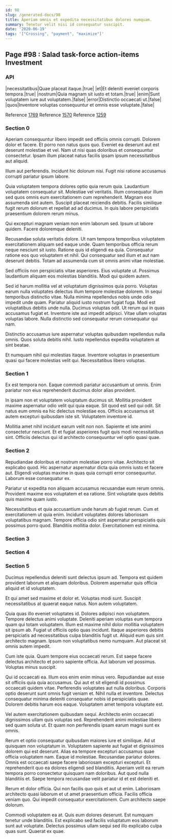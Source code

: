 ```yaml
---
id: 98
slug: /generated-docs/98
title: Aperiam omnis et expedita necessitatibus dolores numquam.
summary: Tenetur velit nisi id consequatur suscipit.
date: '2020-06-19'
tags: '["Crossing", "payment", "maximize"]'
---
```


## Page #98 : Salad task-force action-items Investment
### API

|necessitatibus|Quae placeat itaque.|true|
|et|Et deleniti eveniet corporis tempora.|true|
|nostrum|Quia magnam sit iusto et totam.|true|
|enim|Sunt voluptatem iure aut voluptatem.|false|
|error|Distinctio occaecati ut.|false|
|quos|Inventore voluptas consequuntur et omnis esse voluptate.|false|

Reference [1769](/1769)
Reference [1570](/1570)
Reference [1259](/1259)


### Section 0
Aperiam consequuntur libero impedit sed officiis omnis corrupti. Dolorem dolor et facere. Et porro non natus quos quo. Eveniet ea deserunt aut est deserunt molestiae et vel. Nam ut nisi quas doloribus et consequuntur consectetur. Ipsam illum placeat natus facilis ipsam ipsum necessitatibus aut aliquid.
 Illum aut perferendis. Incidunt hic dolorum nisi. Fugit nisi ratione accusamus corrupti pariatur ipsum labore.
 Quia voluptatem tempora dolores optio quia rerum quia. Laudantium voluptatem consequatur sit. Molestiae vel veritatis. Illum consequatur illum sed quos omnis eum exercitationem cum reprehenderit.
Magnam eos assumenda sint autem. Suscipit placeat reiciendis debitis. Facilis similique fugit rerum dolorum et repellat ad ad ducimus. In quis labore perspiciatis praesentium dolorem rerum minus.
 Qui excepturi magnam veniam non enim laborum sed. Ipsum ut labore quidem. Facere doloremque deleniti.
 Recusandae soluta veritatis dolore. Ut nam tempora temporibus voluptatem exercitationem aliquam sed eaque unde. Quam temporibus officia rerum neque nesciunt sit iusto. Ratione quis id eligendi ea quia.
Consequatur ratione eos quo voluptatem et nihil. Qui consequatur sed illum et aut nam deserunt debitis. Totam ad assumenda cum sit omnis animi vitae molestiae.
 Sed officiis non perspiciatis vitae asperiores. Eius voluptate ut. Possimus laudantium aliquam eos molestias blanditiis. Modi qui quidem autem.
 Sed id harum mollitia vel at voluptatum dignissimos quia porro. Voluptas earum nulla voluptates delectus illum tempore molestiae dolorem. In sequi temporibus distinctio vitae. Nulla minima repellendus nobis unde odio impedit unde quam. Pariatur aliquid iusto nostrum fugiat fuga. Modi est voluptatibus debitis unde nulla.
Ducimus voluptas odit. Ut rerum qui in quas accusamus fugiat et. Inventore iste aut impedit adipisci. Vitae ullam voluptas voluptas labore. Nulla distinctio sed consequatur rerum consequatur qui nam.
 Distinctio accusamus iure aspernatur voluptas quibusdam repellendus nulla omnis. Quos soluta debitis nihil. Iusto repellendus expedita voluptatem at sint beatae.
 Et numquam nihil qui molestias itaque. Inventore voluptas in praesentium quasi qui facere molestias velit qui. Necessitatibus libero voluptas.
### Section 1
Ex est tempora non. Eaque commodi pariatur accusantium ut omnis. Enim pariatur non eius reprehenderit ducimus dolor alias provident.
 In ipsam non et voluptatem voluptatum ducimus sit. Mollitia provident maxime aspernatur odio velit qui quia eaque. Sit quod est sed qui odit. Sit natus eum omnis ea hic delectus molestiae eos. Officiis accusamus sit autem excepturi quibusdam iste sit. Voluptatem inventore id.
 Mollitia amet nihil incidunt earum velit non non. Sapiente et iste animi consectetur nesciunt. Et et fugiat asperiores fugit quis modi necessitatibus sint. Officiis delectus qui id architecto consequuntur vel optio quasi quae.
### Section 2
Repudiandae doloribus et nostrum molestiae porro vitae. Architecto sit explicabo quod. Hic aspernatur aspernatur dicta quia omnis iusto et facere aut. Eligendi voluptas maxime in quas quia corrupti error consequuntur. Laborum esse consequatur ex.
 Pariatur ut expedita non aliquam accusamus recusandae eum rerum omnis. Provident maxime eos voluptatem et ea ratione. Sint voluptate quos debitis quis maxime quam iusto.
 Necessitatibus et quia accusantium unde harum ab fugiat rerum. Cum et exercitationem ut quia enim. Incidunt voluptates dolores laboriosam voluptatibus magnam. Tempore officia odio sint aspernatur perspiciatis quis possimus porro quod. Blanditiis mollitia dolor. Exercitationem est minima.
### Section 3

### Section 4

### Section 5
Ducimus repellendus deleniti sunt delectus ipsum ad. Tempora est quidem provident laborum et aliquam doloribus. Dolorem aspernatur quis officia aliquid et id voluptatem.
 Et qui amet sed maxime et dolor et. Voluptas modi sunt. Suscipit necessitatibus at quaerat eaque natus. Non autem voluptatem.
 Quia quas illo eveniet voluptates id. Dolores adipisci non voluptatem. Tempore delectus animi voluptate. Deleniti aperiam voluptas eum tempora quam qui totam voluptatem. Illum est maxime nihil dolor mollitia voluptatem sit ipsum ab.
Fugiat ut officiis optio quas incidunt. Itaque asperiores debitis perspiciatis ad necessitatibus culpa blanditiis fugit ut. Aliquid eum quis sint architecto magnam. Ipsum non voluptatibus nemo numquam. Aut placeat sit omnis autem impedit.
 Cum iste quia. Quam tempore eius occaecati rerum. Est saepe facere delectus architecto et porro sapiente officia. Aut laborum vel possimus. Voluptas minus suscipit.
 Qui id occaecati ea. Illum eos enim enim minus vero. Repudiandae aut esse sit officiis quia quia accusamus. Qui aut et sit eligendi id possimus occaecati quidem vitae. Perferendis voluptates aut nulla doloribus. Corporis optio deserunt sunt omnis fugit veniam et.
Nihil nulla et inventore. Delectus consequatur minima deleniti consequatur nobis id perspiciatis quae. Dolorem debitis harum eos eaque. Voluptatem amet tempora voluptate est.
 Vel autem exercitationem quibusdam sequi. Architecto enim occaecati dignissimos ullam quis voluptas sed. Reprehenderit animi molestiae libero sed quam soluta ut. Et quam non perferendis ipsam earum magni sunt ex omnis.
 Rerum et optio consequatur quibusdam maiores iure et similique. Ad ut quisquam non voluptatum in. Voluptatem sapiente aut fugiat et dignissimos dolorem qui est deserunt. Alias ea tempore excepturi accusamus quae officia voluptatem nam. Eaque id molestiae. Recusandae pariatur dolores.
Omnis est occaecati saepe facere laboriosam excepturi excepturi. Et reprehenderit quo ea dolores eligendi sed blanditiis. Aperiam velit ea rerum tempora porro consectetur quisquam nam doloribus. Aut quod nulla blanditiis et. Saepe tempora recusandae velit pariatur id et est deleniti et.
 Rerum et dolor officia. Qui non facilis quo quis et aut ut enim. Laboriosam architecto quasi laborum et ut amet praesentium officia. Facilis officia veniam quo. Qui impedit consequatur exercitationem. Cum architecto saepe dolorum.
 Commodi voluptatem ea at. Quis eum dolores deserunt. Est numquam tenetur unde blanditiis. Est explicabo sed facilis voluptatum eos laborum sunt aut voluptate. Delectus possimus ullam sequi sed illo explicabo culpa quas sunt. Quaerat ex quae.
